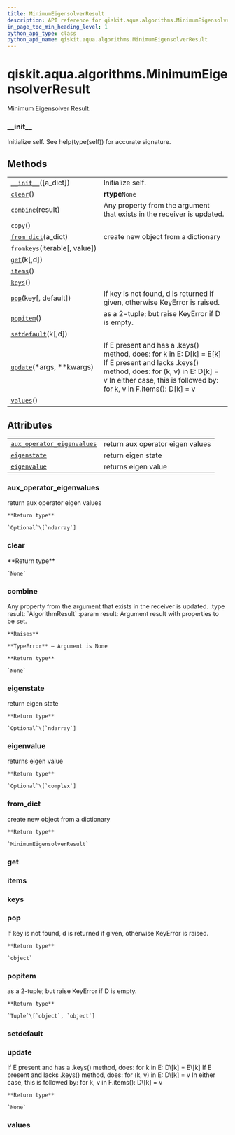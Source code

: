 ```yaml
---
title: MinimumEigensolverResult
description: API reference for qiskit.aqua.algorithms.MinimumEigensolverResult
in_page_toc_min_heading_level: 1
python_api_type: class
python_api_name: qiskit.aqua.algorithms.MinimumEigensolverResult
---
```


# qiskit.aqua.algorithms.MinimumEigensolverResult

<Class id="qiskit.aqua.algorithms.MinimumEigensolverResult" isDedicatedPage={true} github="https://github.com/qiskit-community/qiskit-aqua/tree/stable/0.9/qiskit/aqua/algorithms/minimum_eigen_solvers/minimum_eigen_solver.py" signature="MinimumEigensolverResult(a_dict=None)" modifiers="class">
  Minimum Eigensolver Result.

  ### \_\_init\_\_

  <Function id="qiskit.aqua.algorithms.MinimumEigensolverResult.__init__" signature="__init__(a_dict=None)">
    Initialize self. See help(type(self)) for accurate signature.
  </Function>

  ## Methods

  |                                                                                                                                                  |                                                                                                                                                                                                                      |
  | ------------------------------------------------------------------------------------------------------------------------------------------------ | -------------------------------------------------------------------------------------------------------------------------------------------------------------------------------------------------------------------- |
  | [`__init__`](#qiskit.aqua.algorithms.MinimumEigensolverResult.__init__ "qiskit.aqua.algorithms.MinimumEigensolverResult.__init__")(\[a\_dict])   | Initialize self.                                                                                                                                                                                                     |
  | [`clear`](#qiskit.aqua.algorithms.MinimumEigensolverResult.clear "qiskit.aqua.algorithms.MinimumEigensolverResult.clear")()                      | **rtype**`None`                                                                                                                                                                                                      |
  | [`combine`](#qiskit.aqua.algorithms.MinimumEigensolverResult.combine "qiskit.aqua.algorithms.MinimumEigensolverResult.combine")(result)          | Any property from the argument that exists in the receiver is updated.                                                                                                                                               |
  | `copy`()                                                                                                                                         |                                                                                                                                                                                                                      |
  | [`from_dict`](#qiskit.aqua.algorithms.MinimumEigensolverResult.from_dict "qiskit.aqua.algorithms.MinimumEigensolverResult.from_dict")(a\_dict)   | create new object from a dictionary                                                                                                                                                                                  |
  | `fromkeys`(iterable\[, value])                                                                                                                   |                                                                                                                                                                                                                      |
  | [`get`](#qiskit.aqua.algorithms.MinimumEigensolverResult.get "qiskit.aqua.algorithms.MinimumEigensolverResult.get")(k\[,d])                      |                                                                                                                                                                                                                      |
  | [`items`](#qiskit.aqua.algorithms.MinimumEigensolverResult.items "qiskit.aqua.algorithms.MinimumEigensolverResult.items")()                      |                                                                                                                                                                                                                      |
  | [`keys`](#qiskit.aqua.algorithms.MinimumEigensolverResult.keys "qiskit.aqua.algorithms.MinimumEigensolverResult.keys")()                         |                                                                                                                                                                                                                      |
  | [`pop`](#qiskit.aqua.algorithms.MinimumEigensolverResult.pop "qiskit.aqua.algorithms.MinimumEigensolverResult.pop")(key\[, default])             | If key is not found, d is returned if given, otherwise KeyError is raised.                                                                                                                                           |
  | [`popitem`](#qiskit.aqua.algorithms.MinimumEigensolverResult.popitem "qiskit.aqua.algorithms.MinimumEigensolverResult.popitem")()                | as a 2-tuple; but raise KeyError if D is empty.                                                                                                                                                                      |
  | [`setdefault`](#qiskit.aqua.algorithms.MinimumEigensolverResult.setdefault "qiskit.aqua.algorithms.MinimumEigensolverResult.setdefault")(k\[,d]) |                                                                                                                                                                                                                      |
  | [`update`](#qiskit.aqua.algorithms.MinimumEigensolverResult.update "qiskit.aqua.algorithms.MinimumEigensolverResult.update")(\*args, \*\*kwargs) | If E present and has a .keys() method, does: for k in E: D\[k] = E\[k] If E present and lacks .keys() method, does: for (k, v) in E: D\[k] = v In either case, this is followed by: for k, v in F.items(): D\[k] = v |
  | [`values`](#qiskit.aqua.algorithms.MinimumEigensolverResult.values "qiskit.aqua.algorithms.MinimumEigensolverResult.values")()                   |                                                                                                                                                                                                                      |

  ## Attributes

  |                                                                                                                                                                                    |                                  |
  | ---------------------------------------------------------------------------------------------------------------------------------------------------------------------------------- | -------------------------------- |
  | [`aux_operator_eigenvalues`](#qiskit.aqua.algorithms.MinimumEigensolverResult.aux_operator_eigenvalues "qiskit.aqua.algorithms.MinimumEigensolverResult.aux_operator_eigenvalues") | return aux operator eigen values |
  | [`eigenstate`](#qiskit.aqua.algorithms.MinimumEigensolverResult.eigenstate "qiskit.aqua.algorithms.MinimumEigensolverResult.eigenstate")                                           | return eigen state               |
  | [`eigenvalue`](#qiskit.aqua.algorithms.MinimumEigensolverResult.eigenvalue "qiskit.aqua.algorithms.MinimumEigensolverResult.eigenvalue")                                           | returns eigen value              |

  ### aux\_operator\_eigenvalues

  <Function id="qiskit.aqua.algorithms.MinimumEigensolverResult.aux_operator_eigenvalues" signature="aux_operator_eigenvalues" modifiers="property">
    return aux operator eigen values

    **Return type**

    `Optional`\[`ndarray`]
  </Function>

  ### clear

  <Function id="qiskit.aqua.algorithms.MinimumEigensolverResult.clear" signature="clear()">
    **Return type**

    `None`
  </Function>

  ### combine

  <Function id="qiskit.aqua.algorithms.MinimumEigensolverResult.combine" signature="combine(result)">
    Any property from the argument that exists in the receiver is updated. :type result: `AlgorithmResult` :param result: Argument result with properties to be set.

    **Raises**

    **TypeError** – Argument is None

    **Return type**

    `None`
  </Function>

  ### eigenstate

  <Function id="qiskit.aqua.algorithms.MinimumEigensolverResult.eigenstate" signature="eigenstate" modifiers="property">
    return eigen state

    **Return type**

    `Optional`\[`ndarray`]
  </Function>

  ### eigenvalue

  <Function id="qiskit.aqua.algorithms.MinimumEigensolverResult.eigenvalue" signature="eigenvalue" modifiers="property">
    returns eigen value

    **Return type**

    `Optional`\[`complex`]
  </Function>

  ### from\_dict

  <Function id="qiskit.aqua.algorithms.MinimumEigensolverResult.from_dict" signature="from_dict(a_dict)" modifiers="static">
    create new object from a dictionary

    **Return type**

    `MinimumEigensolverResult`
  </Function>

  ### get

  <Function id="qiskit.aqua.algorithms.MinimumEigensolverResult.get" signature="get(k[, d]) → D[k] if k in D, else d. d defaults to None." />

  ### items

  <Function id="qiskit.aqua.algorithms.MinimumEigensolverResult.items" signature="items() → a set-like object providing a view on D’s items" />

  ### keys

  <Function id="qiskit.aqua.algorithms.MinimumEigensolverResult.keys" signature="keys() → a set-like object providing a view on D’s keys" />

  ### pop

  <Function id="qiskit.aqua.algorithms.MinimumEigensolverResult.pop" signature="pop(key, default=None)">
    If key is not found, d is returned if given, otherwise KeyError is raised.

    **Return type**

    `object`
  </Function>

  ### popitem

  <Function id="qiskit.aqua.algorithms.MinimumEigensolverResult.popitem" signature="popitem()">
    as a 2-tuple; but raise KeyError if D is empty.

    **Return type**

    `Tuple`\[`object`, `object`]
  </Function>

  ### setdefault

  <Function id="qiskit.aqua.algorithms.MinimumEigensolverResult.setdefault" signature="setdefault(k[, d]) → D.get(k,d), also set D[k]=d if k not in D" />

  ### update

  <Function id="qiskit.aqua.algorithms.MinimumEigensolverResult.update" signature="update(*args, **kwargs)">
    If E present and has a .keys() method, does: for k in E: D\[k] = E\[k] If E present and lacks .keys() method, does: for (k, v) in E: D\[k] = v In either case, this is followed by: for k, v in F.items(): D\[k] = v

    **Return type**

    `None`
  </Function>

  ### values

  <Function id="qiskit.aqua.algorithms.MinimumEigensolverResult.values" signature="values() → an object providing a view on D’s values" />
</Class>


